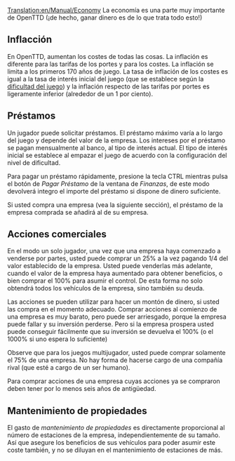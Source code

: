 [[Translation:en/Manual/Economy]]
{{es/Manual/Tabla de contenido}}
La economía es una parte muy importante de OpenTTD (¡de hecho, ganar dinero es de lo que trata todo esto!)

==Inflacción==
En OpenTTD, aumentan los costes de todas las cosas.
La inflación es diferente para las tarifas de los portes y para los costes.
La inflación se limita a los primeros 170 años de juego.
La tasa de inflación de los costes es igual a la tasa de interés inicial del juego (que se establece según la [[es/Archive/Manual/Settings/Dificultad|dificultad del juego]]) y la inflación respecto de las tarifas por portes es ligeramente inferior (alrededor de un 1 por ciento).

==Préstamos==
Un jugador puede solicitar préstamos.
El préstamo máximo varía a lo largo del juego y depende del valor de la empresa.
Los intereses por el préstamo se pagan mensualmente al banco, al tipo de interés actual.
El tipo de interés inicial se establece al empazar el juego de acuerdo con la configuración del nivel de dificultad.

Para pagar un préstamo rápidamente, presione la tecla CTRL mientras pulsa el botón de ''Pagar Préstamo'' de la ventana de ''Finanzas'', de este modo devolverá integro el importe del préstamo si dispone de dinero suficiente.

Si usted compra una empresa (vea la siguiente sección), el préstamo de la empresa comprada se añadirá al de su empresa.

==Acciones comerciales==
En el modo un solo jugador, una vez que una empresa haya comenzado a venderse por partes, usted puede comprar un 25% a la vez pagando 1/4 del valor establecido de la empresa.
Usted puede venderlas más adelante, cuando el valor de la empresa haya aumentado para obtener beneficios, o bien comprar el 100% para asumir el control.
De esta forma no solo obtendrá todos los vehículos de la empresa, sino también su deuda.

Las acciones se pueden utilizar para hacer un montón de dinero, si usted las compra en el momento adecuado.
Comprar acciones al comienzo de una empresa es muy barato, pero puede ser arriesgado, porque la empresa puede fallar y su inversión perderse.
Pero si la empresa prospera usted puede conseguir fácilmente que su inversión se devuelva el 100% (o el 1000% si uno espera lo suficiente)

Observe que para los juegos multijugador, usted puede comprar solamente el 75% de una empresa. No hay forma de hacerse cargo de una compañía rival (que esté a cargo de un ser humano).

Para comprar acciones de una empresa cuyas acciones ya se compraron deben tener por lo menos seis años de antigüedad.

==Mantenimiento de propiedades==
El gasto de ''mantenimiento de propiedades'' es directamente proporcional al número de estaciones de la empresa, independientemente de su tamaño.
Así que asegure los beneficios de sus vehículos para poder asumir este coste también, y no se diluyan en el mantenimiento de estaciones de más.